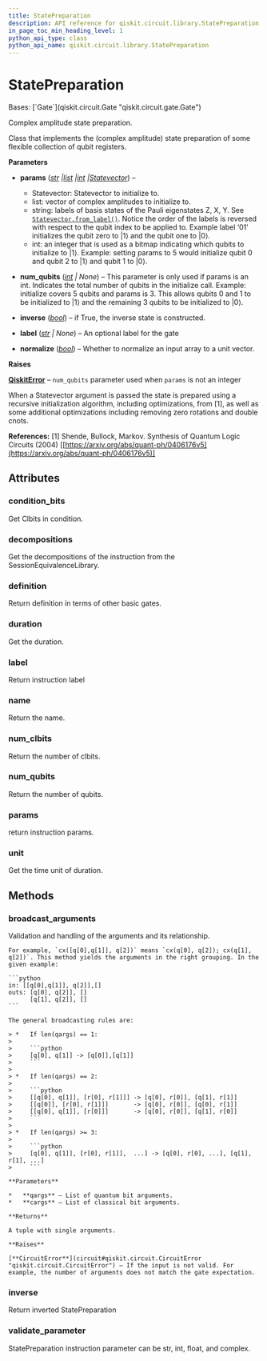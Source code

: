 ```yaml
---
title: StatePreparation
description: API reference for qiskit.circuit.library.StatePreparation
in_page_toc_min_heading_level: 1
python_api_type: class
python_api_name: qiskit.circuit.library.StatePreparation
---
```


# StatePreparation

<Class id="qiskit.circuit.library.StatePreparation" isDedicatedPage={true} github="https://github.com/qiskit/qiskit/tree/stable/0.25/qiskit/circuit/library/data_preparation/state_preparation.py" signature="qiskit.circuit.library.StatePreparation(params, num_qubits=None, inverse=False, label=None, normalize=False)" modifiers="class">
  Bases: [`Gate`](qiskit.circuit.Gate "qiskit.circuit.gate.Gate")

  Complex amplitude state preparation.

  Class that implements the (complex amplitude) state preparation of some flexible collection of qubit registers.

  **Parameters**

  *   **params** ([*str*](https://docs.python.org/3/library/stdtypes.html#str "(in Python v3.12)")  *|*[*list*](https://docs.python.org/3/library/stdtypes.html#list "(in Python v3.12)")  *|*[*int*](https://docs.python.org/3/library/functions.html#int "(in Python v3.12)")  *|*[*Statevector*](qiskit.quantum_info.Statevector "qiskit.quantum_info.states.statevector.Statevector")) –

      *   Statevector: Statevector to initialize to.
      *   list: vector of complex amplitudes to initialize to.
      *   string: labels of basis states of the Pauli eigenstates Z, X, Y. See [`Statevector.from_label()`](qiskit.quantum_info.Statevector#from_label "qiskit.quantum_info.Statevector.from_label"). Notice the order of the labels is reversed with respect to the qubit index to be applied to. Example label ‘01’ initializes the qubit zero to $|1\rangle$ and the qubit one to $|0\rangle$.
      *   int: an integer that is used as a bitmap indicating which qubits to initialize to $|1\rangle$. Example: setting params to 5 would initialize qubit 0 and qubit 2 to $|1\rangle$ and qubit 1 to $|0\rangle$.

  *   **num\_qubits** ([*int*](https://docs.python.org/3/library/functions.html#int "(in Python v3.12)") *| None*) – This parameter is only used if params is an int. Indicates the total number of qubits in the initialize call. Example: initialize covers 5 qubits and params is 3. This allows qubits 0 and 1 to be initialized to $|1\rangle$ and the remaining 3 qubits to be initialized to $|0\rangle$.

  *   **inverse** ([*bool*](https://docs.python.org/3/library/functions.html#bool "(in Python v3.12)")) – if True, the inverse state is constructed.

  *   **label** ([*str*](https://docs.python.org/3/library/stdtypes.html#str "(in Python v3.12)") *| None*) – An optional label for the gate

  *   **normalize** ([*bool*](https://docs.python.org/3/library/functions.html#bool "(in Python v3.12)")) – Whether to normalize an input array to a unit vector.

  **Raises**

  [**QiskitError**](exceptions#qiskit.exceptions.QiskitError "qiskit.exceptions.QiskitError") – `num_qubits` parameter used when `params` is not an integer

  When a Statevector argument is passed the state is prepared using a recursive initialization algorithm, including optimizations, from \[1], as well as some additional optimizations including removing zero rotations and double cnots.

  **References:** \[1] Shende, Bullock, Markov. Synthesis of Quantum Logic Circuits (2004) \[[https://arxiv.org/abs/quant-ph/0406176v5](https://arxiv.org/abs/quant-ph/0406176v5)]

  ## Attributes

  ### condition\_bits

  <Attribute id="qiskit.circuit.library.StatePreparation.condition_bits">
    Get Clbits in condition.
  </Attribute>

  ### decompositions

  <Attribute id="qiskit.circuit.library.StatePreparation.decompositions">
    Get the decompositions of the instruction from the SessionEquivalenceLibrary.
  </Attribute>

  ### definition

  <Attribute id="qiskit.circuit.library.StatePreparation.definition">
    Return definition in terms of other basic gates.
  </Attribute>

  ### duration

  <Attribute id="qiskit.circuit.library.StatePreparation.duration">
    Get the duration.
  </Attribute>

  ### label

  <Attribute id="qiskit.circuit.library.StatePreparation.label">
    Return instruction label
  </Attribute>

  ### name

  <Attribute id="qiskit.circuit.library.StatePreparation.name">
    Return the name.
  </Attribute>

  ### num\_clbits

  <Attribute id="qiskit.circuit.library.StatePreparation.num_clbits">
    Return the number of clbits.
  </Attribute>

  ### num\_qubits

  <Attribute id="qiskit.circuit.library.StatePreparation.num_qubits">
    Return the number of qubits.
  </Attribute>

  ### params

  <Attribute id="qiskit.circuit.library.StatePreparation.params">
    return instruction params.
  </Attribute>

  ### unit

  <Attribute id="qiskit.circuit.library.StatePreparation.unit">
    Get the time unit of duration.
  </Attribute>

  ## Methods

  ### broadcast\_arguments

  <Function id="qiskit.circuit.library.StatePreparation.broadcast_arguments" signature="broadcast_arguments(qargs, cargs)">
    Validation and handling of the arguments and its relationship.

    For example, `cx([q[0],q[1]], q[2])` means `cx(q[0], q[2]); cx(q[1], q[2])`. This method yields the arguments in the right grouping. In the given example:

    ```python
    in: [[q[0],q[1]], q[2]],[]
    outs: [q[0], q[2]], []
          [q[1], q[2]], []
    ```

    The general broadcasting rules are:

    > *   If len(qargs) == 1:
    >
    >     ```python
    >     [q[0], q[1]] -> [q[0]],[q[1]]
    >     ```
    >
    > *   If len(qargs) == 2:
    >
    >     ```python
    >     [[q[0], q[1]], [r[0], r[1]]] -> [q[0], r[0]], [q[1], r[1]]
    >     [[q[0]], [r[0], r[1]]]       -> [q[0], r[0]], [q[0], r[1]]
    >     [[q[0], q[1]], [r[0]]]       -> [q[0], r[0]], [q[1], r[0]]
    >     ```
    >
    > *   If len(qargs) >= 3:
    >
    >     ```python
    >     [q[0], q[1]], [r[0], r[1]],  ...] -> [q[0], r[0], ...], [q[1], r[1], ...]
    >     ```

    **Parameters**

    *   **qargs** – List of quantum bit arguments.
    *   **cargs** – List of classical bit arguments.

    **Returns**

    A tuple with single arguments.

    **Raises**

    [**CircuitError**](circuit#qiskit.circuit.CircuitError "qiskit.circuit.CircuitError") – If the input is not valid. For example, the number of arguments does not match the gate expectation.
  </Function>

  ### inverse

  <Function id="qiskit.circuit.library.StatePreparation.inverse" signature="inverse()">
    Return inverted StatePreparation
  </Function>

  ### validate\_parameter

  <Function id="qiskit.circuit.library.StatePreparation.validate_parameter" signature="validate_parameter(parameter)">
    StatePreparation instruction parameter can be str, int, float, and complex.
  </Function>
</Class>

